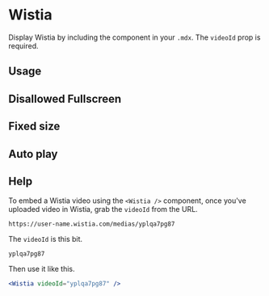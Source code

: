 

<Meta title="Components/Wistia" component={Wistia} />

# Wistia

Display Wistia by including the component in your `.mdx`. The `videoId` prop is required.

<ArgsTable of={Wistia} />

## Usage

<Canvas>
  <Story name="usage">
    <Wistia videoId="yplqa7pg87" />
  </Story>
</Canvas>

## Disallowed Fullscreen

<Canvas>
  <Story name="disallowedFullscreen">
    <Wistia videoId="yplqa7pg87" allowFullScreen={false} />
  </Story>
</Canvas>

## Fixed size

<Canvas>
  <Story name="fixedSize">
    <Wistia videoId="yplqa7pg87" width="640px" height="380px" />
  </Story>
</Canvas>

## Auto play

<Canvas>
  <Story name="autoPlay">
    <Wistia videoId="yplqa7pg87" autoPlay={true} />
  </Story>
</Canvas>

## Help

<Story name="help" />

To embed a Wistia video using the `<Wistia />` component, once you've uploaded video in Wistia, grab the `videoId` from the URL.

```
https://user-name.wistia.com/medias/yplqa7pg87
```

The `videoId` is this bit.

```
yplqa7pg87
```

Then use it like this.

```jsx
<Wistia videoId="yplqa7pg87" />
```
